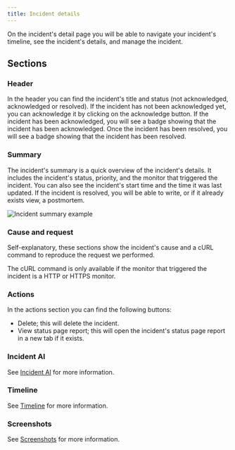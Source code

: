 ```yaml
---
title: Incident details
---
```


On the incident's detail page you will be able to navigate your incident's timeline, see the incident's details, and manage the incident.

## Sections

### Header

In the header you can find the incident's title and status (not acknowledged, acknowledged or resolved).
If the incident has not been acknowledged yet, you can acknowledge it by clicking on the acknowledge button. If the incident has been acknowledged, you will see a badge showing that the incident has been acknowledged.
Once the incident has been resolved, you will see a badge showing that the incident has been resolved.

### Summary

The incident's summary is a quick overview of the incident's details. It includes the incident's status, priority, and the monitor that triggered the incident. You can also see the incident's start time and the time it was last updated. If the incident is resolved, you will be able to write, or if it already exists view, a postmortem.
<Frame>
    <img src="/images/incident-summary-example.png" alt="Incident summary example" width={400} height={300} />
</Frame>

### Cause and request

Self-explanatory, these sections show the incident's cause and a cURL command to reproduce the request we performed.

<Note>
    The cURL command is only available if the monitor that triggered the incident is a HTTP or HTTPS monitor.
</Note>

### Actions

In the actions section you can find the following buttons:
* Delete; this will delete the incident.
* View status page report; this will open the incident's status page report in a new tab if it exists.

### Incident AI

See [Incident AI](/features/incident-management/incident-ai) for more information.

### Timeline

See [Timeline](/features/incident-management/timeline) for more information.

### Screenshots

See [Screenshots](/features/incident-management/screenshots) for more information.
